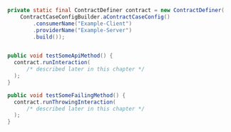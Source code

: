 ```java
  private static final ContractDefiner contract = new ContractDefiner(
      ContractCaseConfigBuilder.aContractCaseConfig()
          .consumerName("Example-Client")
          .providerName("Example-Server")
          .build());


  public void testSomeApiMethod() {
    contract.runInteraction(
        /* described later in this chapter */
    );
  }

  public void testSomeFailingMethod() {
    contract.runThrowingInteraction(
        /* described later in this chapter */
    );
  }
```
